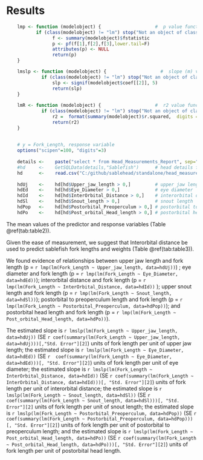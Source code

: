 # Results

```r

    lmp <- function (modelobject) {                    #  p value function
           if (class(modelobject) != "lm") stop("Not an object of class 'lm' ")
                 f <- summary(modelobject)$fstatistic
                 p <- pf(f[1],f[2],f[3],lower.tail=F)
                 attributes(p) <- NULL
                 return(p)
    }

    lmslp <- function (modelobject) {                    #  slope (m) value function
             if (class(modelobject) != "lm") stop("Not an object of class 'lm' ")
                 slp <- signif(modelobject$coef[[2]], 5)
                 return(slp)
    }
    
    lmR <- function (modelobject) {                    #  r2 value function
             if (class(modelobject) != "lm") stop("Not an object of class 'lm' ")
                 r2 =  format(summary(modelobject)$r.squared,  digits = 3)
                 return(r2)
    }
    
    
    # y = Fork_Length, response variable
    options("scipen"=100, "digits"=3)
    
    details <-    paste("select * from Head_Measurements_Report", sep="")
    #hd     <-    GetSQLData(details,"Sablefish")      # head details from SQL Server
    hd      <-    read.csv("C:/github/sablehead/standalone/head_measurements.csv")  # master data
    
    hdUj    <-    hd[hd$Upper_jaw_length > 0,]         # upper jaw length
    hdEd    <-    hd[hd$Eye_Diameter > 0,]             # eye diameter  
    hdId    <-    hd[hd$InterOrbital_Distance > 0,]    # interorbital distance
    hdSl    <-    hd[hd$Snout_length > 0,]             # snout length
    hdPop   <-    hd[hd$Postorbital_Preoperculum > 0,] # postorbital to preoperculum
    hdPo    <-    hd[hd$Post_orbital_Head_length > 0,] # postorbital head length

```    
   
The mean values of the predictor and  response variables  (Table \@ref(tab:table2)).  

Given the ease of measurement, we suggest that Interorbital distance be used to predict sablefish fork lengths and weights (Table \@ref(tab:table3)). 

We found evidence of relationships between upper jaw length and fork length (p = `r lmp(lm(Fork_Length ~ Upper_jaw_length, data=hdUj))`) ; eye diameter and fork length (p = `r lmp(lm(Fork_Length ~ Eye_Diameter, data=hdEd))`); interorbital distance and fork length (p = `r lmp(lm(Fork_Length ~ InterOrbital_Distance, data=hdId))` ); upper snout length and fork length (p = `r lmp(lm(Fork_Length ~ Snout_length, data=hdSl))`); postorbital to preoperculum length and fork length (p = `r lmp(lm(Fork_Length ~ Postorbital_Preoperculum, data=hdPop))`); and postorbital head length and fork length (p = `r lmp(lm(Fork_Length ~ Post_orbital_Head_length, data=hdPo))`).

The estimated slope is `r lmslp(lm(Fork_Length ~ Upper_jaw_length, data=hdUj))` (SE `r coef(summary(lm(Fork_Length ~ Upper_jaw_length, data=hdUj)))[,"Std. Error"][2]`) units of fork length per unit of upper jaw length; the estimated slope is `r lmslp(lm(Fork_Length ~ Eye_Diameter, data=hdEd))` (SE `r  coef(summary(lm(Fork_Length ~ Eye_Diameter, data=hdEd)))[, "Std. Error"][2]`) units of fork length per unit of eye diameter; the estimated slope is `r lmslp(lm(Fork_Length ~ InterOrbital_Distance, data=hdId))` (SE `r coef(summary(lm(Fork_Length ~ InterOrbital_Distance, data=hdId)))[, "Std. Error"][2]`) units of fork length per unit of interorbital distance; the estimated slope is `r lmslp(lm(Fork_Length ~ Snout_length, data=hdSl))` (SE `r coef(summary(lm(Fork_Length ~ Snout_length, data=hdSl)))[, "Std. Error"][2]` units of fork length per unit of snout length; the estimated slope is `r lmslp(lm(Fork_Length ~ Postorbital_Preoperculum, data=hdPop))` (SE `r coef(summary(lm(Fork_Length ~ Postorbital_Preoperculum, data=hdPop)))[, "Std. Error"][2]`) units of fork length per unit of postorbital to preoperculum length; and the estimated slope is `r lmslp(lm(Fork_Length ~ Post_orbital_Head_length, data=hdPo))` (SE `r coef(summary(lm(Fork_Length ~ Post_orbital_Head_length, data=hdPo)))[, "Std. Error"][2]`) units of fork length per unit of postorbital head length.






